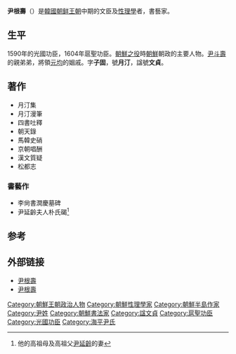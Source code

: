 {{Unreferenced|time=2020-02-09T01:27:25+00:00}}
'''尹根壽'''（{{bd|1537年||1616年|}}）是[[韓國|韓國]][[朝鲜王朝|朝鲜王朝]]中期的文臣及[[性理學|性理學]]者，書藝家。

==生平==
1590年的光國功臣，1604年扈聖功臣。[[朝鮮之役|朝鮮之役]]時[[朝鮮|朝鮮]]朝政的主要人物。[[尹斗壽|尹斗壽]]的親弟弟，將領[[元均|元均]]的姻戚。字'''子固'''，號'''月汀'''，諡號'''文貞'''。 

== 著作 == 
* 月汀集
* 月汀漫筆
* 四書吐釋
* 朝天錄
* 馬韓史硝
* 京朝唱酬
* 漢文質疑
* 松都志

=== 書藝作 ===
*李尙書潤慶墓碑
*尹延齡夫人朴氏碣<ref>他的高祖母及高祖父[[尹延齡|尹延齡]]的妻</ref>

==参考==
{{reflist}}
== 外部链接 ==
* [http://100.naver.com/100.nhn?docid=123508 尹根壽] {{ko}}
* [http://terms.naver.com/entry.nhn?docId=540012 尹根壽] {{ko}}

{{korea-bio-stub}}
{{DEFAULTSORT:Yun}}
[[Category:朝鮮王朝政治人物|Category:朝鮮王朝政治人物]]
[[Category:朝鮮性理學家|Category:朝鮮性理學家]]
[[Category:朝鮮半島作家|Category:朝鮮半島作家]]
[[Category:尹姓|Category:尹姓]]
[[Category:朝鮮書法家|Category:朝鮮書法家]]
[[Category:諡文貞|Category:諡文貞]]
[[Category:扈聖功臣|Category:扈聖功臣]]
[[Category:光國功臣|Category:光國功臣]]
[[Category:海平尹氏|Category:海平尹氏]]